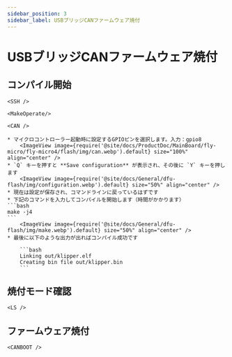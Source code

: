 ```yaml
---
sidebar_position: 3
sidebar_label: USBブリッジCANファームウェア焼付
---
```




# USBブリッジCANファームウェア焼付

## コンパイル開始

    <SSH />

    <MakeOperate/>

    <CAN />

    * マイクロコントローラー起動時に設定するGPIOピンを選択します。入力：gpio8
        <ImageView image={require('@site/docs/ProductDoc/MainBoard/fly-micro/fly-micro4/flash/img/can.webp').default} size="100%" align="center" />
    * `Q` キーを押すと **Save configuration** が表示され、その後に `Y` キーを押します
        <ImageView image={require('@site/docs/General/dfu-flash/img/configuration.webp').default} size="50%" align="center" />
    * 現在は設定が保存され、コマンドラインに戻っているはずです
    * 下記のコマンドを入力してコンパイルを開始します（時間がかかります）
    ```bash
    make -j4
    ```
        <ImageView image={require('@site/docs/General/dfu-flash/img/make.webp').default} size="50%" align="center" />
    * 最後に以下のような出力が出ればコンパイル成功です

        ```bash
        Linking out/klipper.elf
        Creating bin file out/klipper.bin
        ```

## 焼付モード確認

    <LS />

## ファームウェア焼付


    <CANBOOT />
